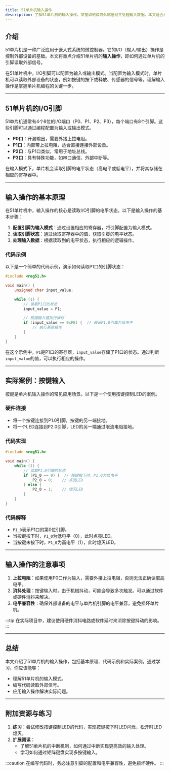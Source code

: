 ```yaml
---
title: 51单片机输入操作
description: 了解51单片机的输入操作，掌握如何读取外部信号并处理输入数据。本文适合初学者，包含代码示例、实际案例和详细解释。
---
```


## 介绍

51单片机是一种广泛应用于嵌入式系统的微控制器。它的I/O（输入/输出）操作是控制外部设备的基础。本文将重点介绍51单片机的**输入操作**，即如何通过单片机的引脚读取外部信号。

在51单片机中，I/O引脚可以配置为输入或输出模式。当配置为输入模式时，单片机可以读取外部设备的状态，例如按键的按下或释放、传感器的信号等。理解输入操作是掌握单片机编程的关键一步。

---

## 51单片机的I/O引脚

51单片机通常有4个8位的I/O端口（P0、P1、P2、P3），每个端口有8个引脚。这些引脚可以通过编程配置为输入或输出模式。

- **P0口**：开漏输出，需要外接上拉电阻。
- **P1口**：内部带上拉电阻，适合直接连接外部设备。
- **P2口**：与P1口类似，常用于地址总线。
- **P3口**：具有特殊功能，如串口通信、外部中断等。

在输入模式下，单片机会读取引脚的电平状态（高电平或低电平），并将其存储在相应的寄存器中。

---

## 输入操作的基本原理

在51单片机中，输入操作的核心是读取I/O引脚的电平状态。以下是输入操作的基本步骤：

1. **配置引脚为输入模式**：通过设置相应的寄存器，将引脚配置为输入模式。
2. **读取引脚状态**：通过读取寄存器中的值，获取引脚的电平状态。
3. **处理输入数据**：根据读取到的电平状态，执行相应的逻辑操作。

### 代码示例

以下是一个简单的代码示例，演示如何读取P1口的引脚状态：

```c
#include <reg51.h>

void main() {
    unsigned char input_value;

    while (1) {
        // 读取P1口的状态
        input_value = P1;

        // 根据输入值执行操作
        if (input_value == 0xFE) {  // 假设P1.0引脚为低电平
            // 执行某些操作
        }
    }
}
```

在这个示例中，`P1`是P1口的寄存器，`input_value`存储了P1口的状态。通过判断`input_value`的值，可以执行相应的操作。

---

## 实际案例：按键输入

按键是单片机输入操作的常见应用场景。以下是一个使用按键控制LED的案例。

### 硬件连接
- 将一个按键连接到P1.0引脚，按键的另一端接地。
- 将一个LED连接到P2.0引脚，LED的另一端通过限流电阻接地。

### 代码实现

```c
#include <reg51.h>

void main() {
    while (1) {
        // 读取P1.0引脚的状态
        if (P1_0 == 0) {  // 按键按下时，P1.0为低电平
            P2_0 = 0;    // 点亮LED
        } else {
            P2_0 = 1;    // 熄灭LED
        }
    }
}
```

### 代码解释
- `P1_0`表示P1口的第0位引脚。
- 当按键按下时，`P1_0`为低电平（0），此时点亮LED。
- 当按键未按下时，`P1_0`为高电平（1），此时熄灭LED。

---

## 输入操作的注意事项

1. **上拉电阻**：如果使用P0口作为输入，需要外接上拉电阻，否则无法正确读取高电平。
2. **消抖处理**：按键输入时，由于机械抖动，可能会导致多次触发。可以通过软件或硬件消抖来解决。
3. **电平兼容性**：确保外部设备的电平与单片机引脚的电平兼容，避免损坏单片机。

:::tip
在实际项目中，建议使用硬件消抖电路或软件延时来消除按键抖动的影响。
:::

---

## 总结

本文介绍了51单片机的输入操作，包括基本原理、代码示例和实际案例。通过学习，你应该能够：
- 理解51单片机的输入模式。
- 编写代码读取外部信号。
- 应用输入操作解决实际问题。

---

## 附加资源与练习

1. **练习**：尝试修改按键控制LED的代码，实现按键按下时LED闪烁，松开时LED熄灭。
2. **扩展阅读**：
   - 了解51单片机的中断机制，如何通过中断实现更高效的输入处理。
   - 学习如何通过矩阵键盘实现多按键输入。

:::caution
在编写代码时，务必注意引脚的配置和电平兼容性，避免损坏硬件。
:::